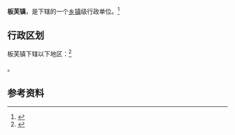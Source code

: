 {{中国乡级行政区|44/20/00/115/000}}

'''板芙镇'''，是{{PRC admin/fullname|44/20/00/115/000|3}}下辖的一个[[乡镇|乡镇]]级行政单位。<ref>{{PRC admin/ref sgc|{{PRC admin/parent|44/20/00/115/000}}}}</ref>

== 行政区划 ==

板芙镇下辖以下地区：<ref>{{PRC admin/ref sgc|44/20/00/115/000}}</ref>

{{PRC admin/children|44/20/00/115/000}}。

== 参考资料 ==

{{reflist}}

{{行政区划小作品}}
{{PRC admin/navcat|44/20/00/115/000}}